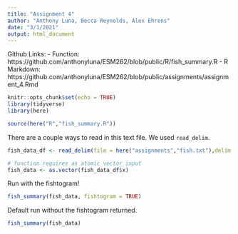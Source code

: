 ```yaml
---
title: "Assignment 4"
author: "Anthony Luna, Becca Reynolds, Alex Ehrens"
date: "3/1/2021"
output: html_document
---
```


Github Links:
 - Function: https://github.com/anthonyluna/ESM262/blob/public/R/fish_summary.R
 - R Markdown: https://github.com/anthonyluna/ESM262/blob/public/assignments/assignment_4.Rmd


```r
knitr::opts_chunk$set(echo = TRUE)
library(tidyverse)
library(here)
```
```r
source(here("R","fish_summary.R"))
```
There are a couple ways to read in this text file. We used `read_delim`.

```r
fish_data_df <- read_delim(file = here("assignments","fish.txt"),delim = ",")

# function requires an atomic vector input
fish_data <- as.vector(fish_data_df$x)
```

Run with the fishtogram!

```r
fish_summary(fish_data, fishtogram = TRUE)
```

Default run without the fishtogram returned.

```r
fish_summary(fish_data)
```

